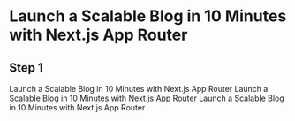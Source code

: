 # Launch a Scalable Blog in 10 Minutes with Next.js App Router

## Step 1

Launch a Scalable Blog in 10 Minutes with Next.js App Router Launch a Scalable Blog in 10 Minutes with Next.js App Router Launch a Scalable Blog in 10 Minutes with Next.js App Router

